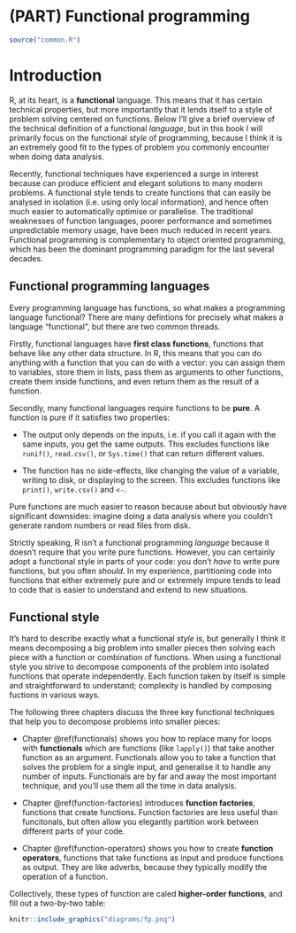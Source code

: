 # (PART) Functional programming {-}

```r
source("common.R")
```

# Introduction {#fp .unnumbered}  
\index{functional programming}

R, at its heart, is a __functional__ language. This means that it has certain technical properties, but more importantly that it lends itself to a style of problem solving centered on functions. Below I'll give a brief overview of the technical definition of a functional _language_, but in this book I will primarily focus on the functional _style_ of programming, because I think it is an extremely good fit to the types of problem you commonly encounter when doing data analysis.

Recently, functional techniques have experienced a surge in interest because can produce efficient and elegant solutions to many modern problems. A functional style tends to create functions that can easily be analysed in isolation (i.e. using only local information), and hence often much easier to automatically optimise or parallelise. The traditional weaknesses of function languages, poorer performance and sometimes unpredictable memory usage, have been much reduced in recent years. Functional programming is complementary to object oriented programming, which has been the dominant programming paradigm for the last several decades. 

## Functional programming languages {-}

Every programming language has functions, so what makes a programming language functional? There are many defintions for precisely what makes a language "functional", but there are two common threads. 

Firstly, functional languages have __first class functions__, functions that behave like any other data structure. In R, this means that you can do anything with a function that you can do with a vector: you can assign them to variables, store them in lists, pass them as arguments to other functions, create them inside functions, and even return them as the result of a function. 

Secondly, many functional languages require functions to be __pure__. A function is pure if it satisfies two properties:

* The output only depends on the inputs, i.e. if you call it again with the 
  same inputs, you get the same outputs. This excludes functions like `runif()`,
  `read.csv()`, or `Sys.time()` that can return different values.
  
* The function has no side-effects, like changing the value of a variable, 
  writing to disk, or displaying to the screen. This excludes functions like
  `print()`, `write.csv()` and `<-`.

Pure functions are much easier to reason because about but obviously have significant downsides: imagine doing a data analysis where you couldn't generate random numbers or read files from disk. 

Strictly speaking, R isn't a functional programming _language_ because it doesn't require that you write pure functions. However, you can certainly adopt a functional style in parts of your code: you don't _have_ to write pure functions, but you often _should_. In my experience, partitioning code into functions that either extremely pure and or extremely impure tends to lead to code that is easier to understand and extend to new situations.

## Functional style {-}

It's hard to describe exactly what a functional _style_ is, but generally I think it means decomposing a big problem into smaller pieces then solving each piece with a function or combination of functions. When using a functional style you strive to decompose components of the problem into isolated functions that operate independently. Each function taken by itself is simple and straightforward to understand; complexity is handled by composing fuctions in various ways.

The following three chapters discuss the three key functional techniques that help you to decompose problems into smaller pieces:

* Chapter \@ref(functionals) shows you how to replace many for loops with 
  __functionals__ which are functions (like `lapply()`) that take another 
  function as an argument. Functionals allow you to take a function that solves 
  the problem for a single input, and generalise it to handle any number of 
  inputs. Functionals are by far and away the most important technique, and 
  you'll use them all the time in data analysis.

* Chapter \@ref(function-factories) introduces __function factories__, 
  functions that create functions. Function factories are less useful than
  funcitonals, but often allow you elegantly partition work between different
  parts of your code.

* Chapter \@ref(function-operators) shows you how to create __function
  operators__, functions that take functions as input and produce functions 
  as output. They are like adverbs, because they typically modify the operation 
  of a function.

Collectively, these types of function are caled __higher-order functions__, and fill out a two-by-two table:

```r
knitr::include_graphics("diagrams/fp.png")
```
